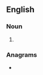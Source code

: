 ==English==

===Noun===
{{head|en|noun form}}

# {{plural of|scaur|lang=en}}

===Anagrams===
* {{anagrams|en|a=acrssu|scarus}}